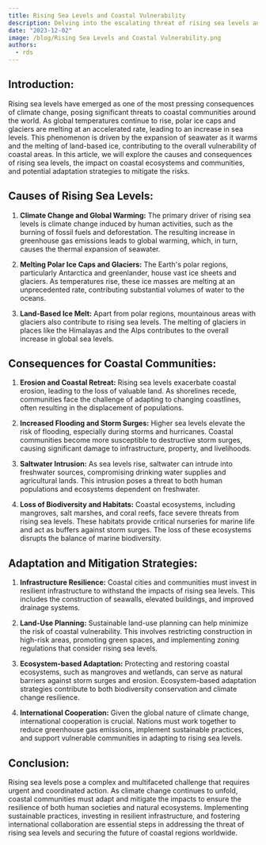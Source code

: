 ```yaml
---
title: Rising Sea Levels and Coastal Vulnerability
description: Delving into the escalating threat of rising sea levels and the consequential vulnerability of coastal regions, exploring impacts on communities, ecosystems, and strategies for resilience
date: "2023-12-02"
image: /blog/Rising Sea Levels and Coastal Vulnerability.png
authors:
  - rds
---
```


## Introduction:

Rising sea levels have emerged as one of the most pressing consequences of climate change, posing significant threats to coastal communities around the world. As global temperatures continue to rise, polar ice caps and glaciers are melting at an accelerated rate, leading to an increase in sea levels. This phenomenon is driven by the expansion of seawater as it warms and the melting of land-based ice, contributing to the overall vulnerability of coastal areas. In this article, we will explore the causes and consequences of rising sea levels, the impact on coastal ecosystems and communities, and potential adaptation strategies to mitigate the risks.

## Causes of Rising Sea Levels:

1. **Climate Change and Global Warming:**
   The primary driver of rising sea levels is climate change induced by human activities, such as the burning of fossil fuels and deforestation. The resulting increase in greenhouse gas emissions leads to global warming, which, in turn, causes the thermal expansion of seawater.

2. **Melting Polar Ice Caps and Glaciers:**
   The Earth's polar regions, particularly Antarctica and greenlander, house vast ice sheets and glaciers. As temperatures rise, these ice masses are melting at an unprecedented rate, contributing substantial volumes of water to the oceans.

3. **Land-Based Ice Melt:**
   Apart from polar regions, mountainous areas with glaciers also contribute to rising sea levels. The melting of glaciers in places like the Himalayas and the Alps contributes to the overall increase in global sea levels.

## Consequences for Coastal Communities:

1. **Erosion and Coastal Retreat:**
   Rising sea levels exacerbate coastal erosion, leading to the loss of valuable land. As shorelines recede, communities face the challenge of adapting to changing coastlines, often resulting in the displacement of populations.

2. **Increased Flooding and Storm Surges:**
   Higher sea levels elevate the risk of flooding, especially during storms and hurricanes. Coastal communities become more susceptible to destructive storm surges, causing significant damage to infrastructure, property, and livelihoods.

3. **Saltwater Intrusion:**
   As sea levels rise, saltwater can intrude into freshwater sources, compromising drinking water supplies and agricultural lands. This intrusion poses a threat to both human populations and ecosystems dependent on freshwater.

4. **Loss of Biodiversity and Habitats:**
   Coastal ecosystems, including mangroves, salt marshes, and coral reefs, face severe threats from rising sea levels. These habitats provide critical nurseries for marine life and act as buffers against storm surges. The loss of these ecosystems disrupts the balance of marine biodiversity.

## Adaptation and Mitigation Strategies:

1. **Infrastructure Resilience:**
   Coastal cities and communities must invest in resilient infrastructure to withstand the impacts of rising sea levels. This includes the construction of seawalls, elevated buildings, and improved drainage systems.

2. **Land-Use Planning:**
   Sustainable land-use planning can help minimize the risk of coastal vulnerability. This involves restricting construction in high-risk areas, promoting green spaces, and implementing zoning regulations that consider rising sea levels.

3. **Ecosystem-based Adaptation:**
   Protecting and restoring coastal ecosystems, such as mangroves and wetlands, can serve as natural barriers against storm surges and erosion. Ecosystem-based adaptation strategies contribute to both biodiversity conservation and climate change resilience.

4. **International Cooperation:**
   Given the global nature of climate change, international cooperation is crucial. Nations must work together to reduce greenhouse gas emissions, implement sustainable practices, and support vulnerable communities in adapting to rising sea levels.

## Conclusion:

Rising sea levels pose a complex and multifaceted challenge that requires urgent and coordinated action. As climate change continues to unfold, coastal communities must adapt and mitigate the impacts to ensure the resilience of both human societies and natural ecosystems. Implementing sustainable practices, investing in resilient infrastructure, and fostering international collaboration are essential steps in addressing the threat of rising sea levels and securing the future of coastal regions worldwide.